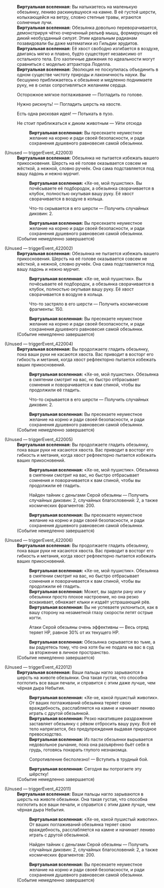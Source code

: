 {{Диалог Начало}}
:'''Виртуальная вселенная:''' Вы натыкаетесь на маленькую обезьянку, лениво раскинувшуюся на камне. В её густой шерсти, колыхающейся на ветру, словно степные травы, играются солнечные лучи.
:'''Виртуальная вселенная:''' Обезьянка довольно переворачивается, демонстрируя чётко очерченный рельеф мышц, формирующих её дикий необузданный силуэт. Этим идеальным радианам позавидовали бы даже математики из Гильдии эрудитов.
:'''Виртуальная вселенная:''' Её хвост свободно изгибается в воздухе, двигаясь мягко и плавно, будто существует независимо от остального тела. Его хаотичные движения по идеальности могут сравниться с моделью аттрактора Лоделла.
:'''Виртуальная вселенная:''' Эволюция не поскупилась объединить в одном существе чистоту природы и лаконичность науки. Вы бесшумно приближаетесь к обезьянке и медленно поднимаете руку, не в силах сопротивляться желаниям сердца.
:{{Диалог|Звезда}} Осторожное мягкое поглаживание &mdash; Погладить по голове.
:{{Диалог|Звезда}} Нужно рискнуть! &mdash; Погладить шерсть на хвосте.
:{{Диалог|Звезда}} Есть одна рисковая идея! &mdash; Потыкать в пузо.
:{{Диалог|Звезда}} Не стоит приближаться к диким животным &mdash; Уйти отсюда
::'''Виртуальная вселенная:''' Вы пресекаете неуместное желание на корню и ради своей безопасности, и ради сохранения душевного равновесия самой обезьянки.

;(Unused &mdash; triggerEvent_422003)
:'''Виртуальная вселенная:''' Обезьянка не пытается избежать вашего прикосновения. Шерсть на её голове оказывается совсем не жёсткой, а нежной, словно ручеёк. Она сама подставляется под вашу ладонь и нежно мурчит.
::'''Виртуальная вселенная:''' «Хе-хе, мой пушистик». Вы почёсываете её подбородок, а обезьянка сворачивается в клубок, полностью окутывая вашу руку. Её хвост сворачивается в воздухе в кольца.
::{{Диалог|Звезда}} Что-то скрывается в его шерсти &mdash; Получить случайных диковин: 2.
::'''Виртуальная вселенная:''' Вы пресекаете неуместное желание на корню и ради своей безопасности, и ради сохранения душевного равновесия самой обезьянки.
:;(Событие немедленно завершается)

;(Unused &mdash; triggerEvent_422002)
:'''Виртуальная вселенная:''' Обезьянка не пытается избежать вашего прикосновения. Шерсть на её голове оказывается совсем не жёсткой, а нежной, словно ручеёк. Она сама подставляется под вашу ладонь и нежно мурчит.
::'''Виртуальная вселенная:''' «Хе-хе, мой пушистик». Вы почёсываете её подбородок, а обезьянка сворачивается в клубок, полностью окутывая вашу руку. Её хвост сворачивается в воздухе в кольца.
::{{Диалог|Звезда}} Что-то застряло в его шерсти &mdash; Получить космические фрагменты: 150.
::'''Виртуальная вселенная:''' Вы пресекаете неуместное желание на корню и ради своей безопасности, и ради сохранения душевного равновесия самой обезьянки.
:;(Событие немедленно завершается)

;(Unused &mdash; triggerEvent_422004)
:'''Виртуальная вселенная:''' Вы продолжаете гладить обезьянку, пока ваши руки не касаются хвоста. Вас приводит в восторг его гибкость и метания, когда хвост рефлекторно пытается избежать ваших прикосновений.
::'''Виртуальная вселенная:''' «Хе-хе, мой пушистик». Обезьянка в смятении смотрит на вас, но быстро отбрасывает сомнения и поворачивается к вам спиной, чтобы вы продолжили её гладить.
::{{Диалог|Звезда}} Что-то скрывается в его шерсти &mdash; Получить случайных диковин: 2.
::'''Виртуальная вселенная:''' Вы пресекаете неуместное желание на корню и ради своей безопасности, и ради сохранения душевного равновесия самой обезьянки.
:;(Событие немедленно завершается)

;(Unused &mdash; triggerEvent_422005)
:'''Виртуальная вселенная:''' Вы продолжаете гладить обезьянку, пока ваши руки не касаются хвоста. Вас приводит в восторг его гибкость и метания, когда хвост рефлекторно пытается избежать ваших прикосновений.
::'''Виртуальная вселенная:''' «Хе-хе, мой пушистик». Обезьянка в смятении смотрит на вас, но быстро отбрасывает сомнения и поворачивается к вам спиной, чтобы вы продолжили её гладить.
::{{Диалог|Звезда}} Найден тайник с деньгами Серой обезьяны &mdash; Получить случайных диковин: 2, случайных благословений: 2, а также космических фрагментов: 200.
::'''Виртуальная вселенная:''' Вы пресекаете неуместное желание на корню и ради своей безопасности, и ради сохранения душевного равновесия самой обезьянки.
:;(Событие немедленно завершается)

;(Unused &mdash; triggerEvent_422006)
:'''Виртуальная вселенная:''' Вы продолжаете гладить обезьянку, пока ваши руки не касаются хвоста. Вас приводит в восторг его гибкость и метания, когда хвост рефлекторно пытается избежать ваших прикосновений.
::'''Виртуальная вселенная:''' «Хе-хе, мой пушистик». Обезьянка в смятении смотрит на вас, но быстро отбрасывает сомнения и поворачивается к вам спиной, чтобы вы продолжили её гладить.
::'''Виртуальная вселенная:''' Может, вы задели рану или у обезьянки просто плохое настроение, но она резко вскакивает, обнажает клыки и издаёт устрашающий рёв.
::'''Виртуальная вселенная:''' Вы не успеваете уклониться, как в вашу сторону на незаметной глазу скорости летят острые когти.
::{{Диалог|Звезда}} Атаки Серой обезьяны очень эффективны &mdash; Весь отряд теряет НР, равное 30% от их текущего НР.
::'''Виртуальная вселенная:''' Обезьянка скрывается во тьме, а вы радуетесь тому, что она хотя бы не подала на вас в суд за вторжение в личное пространство.
:;(Событие немедленно завершается)

;(Unused &mdash; triggerEvent_422012)
:'''Виртуальная вселенная:''' Ваши пальцы нагло зарываются в шерсть на животе обезьянки. Она такая густая, что способна поглотить все ваши печали, и справится с этим даже лучше, чем чёрная дыра Небытия.
::'''Виртуальная вселенная:''' «Хе-хе, какой пушистый животик». От ваших поглаживаний обезьянка теряет свою враждебность, расслабляется на камне и начинает лениво играть с другой обезьянкой.
::'''Виртуальная вселенная:''' Резко накатившее раздражение заставляет обезьянку с рёвом отбросить вашу руку. Всё её тело напрягается, без предупреждения выдавая природное превосходство.
::'''Виртуальная вселенная:''' Из пасти обезьянки вырывается недовольное рычание, пока она разъярённо бьёт себя в грудь, готовясь покарать глупого незнакомца.
::{{Диалог|Звезда}} Сопротивление бесполезно! &mdash; Вступить в трудный бой.
::'''Виртуальная вселенная:''' Сегодня вы потрогаете эту шёрстку!
:;(Событие немедленно завершается)

;(Unused &mdash; triggerEvent_422011)
:'''Виртуальная вселенная:''' Ваши пальцы нагло зарываются в шерсть на животе обезьянки. Она такая густая, что способна поглотить все ваши печали, и справится с этим даже лучше, чем чёрная дыра Небытия.
::'''Виртуальная вселенная:''' «Хе-хе, какой пушистый животик». От ваших поглаживаний обезьянка теряет свою враждебность, расслабляется на камне и начинает лениво играть с другой обезьянкой.
::{{Диалог|Звезда}} Найден тайник с деньгами Серой обезьяны &mdash; Получить случайных диковин: 2, случайных благословений: 2, а также космических фрагментов: 200.
::'''Виртуальная вселенная:''' Вы пресекаете неуместное желание на корню и ради своей безопасности, и ради сохранения душевного равновесия самой обезьянки.
:;(Событие немедленно завершается)
{{Диалог Конец}}